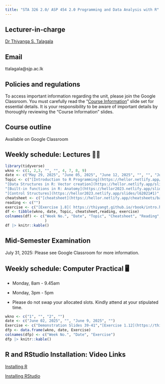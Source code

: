 ```yaml
---
title: "STA 326 2.0/ ASP 454 2.0 Programming and Data Analysis with R"
---
```


## Lecturer-in-charge

[Dr Thiyanga S. Talagala](https://thiyanga.netlify.app/)

## Email

ttalagala\@sjp.ac.lk

## Policies and regulations

To access important information regarding the unit, please join the Google Classroom. You must carefully read the “[Course Information](https://hellor.netlify.app/2021/week0onsite#1)” slide set for essential details. It is your responsibility to be aware of important details by thoroughly reviewing the “Course Information” slides.

## Course outline

Available on Google Classroom

## Weekly schedule: Lectures 👩‍🏫

```r
library(tidyverse)
wkno <- c(1, 2,3, "", "", 4, 7, 8, 9)
date <- c("May 29, 2025", "June 05, 2025", "June 12, 2025", "", "", "June 19/26, 2025", "June 30, 2025", "July 17, 2025", "")
Topic <- c("[Introduction to R Programming](https://hellor.netlify.app/2021/week1/l12021#1)", 
"[Data Structures in R: Vector creation](https://hellor.netlify.app/slides/l22021#1)",
"[Built-in functions in R: Anatomy](https://hellor2023.netlify.app/slides/l32021#1)", "[Working with built-in functions in R](https://hellor2023.netlify.app/slides/l42022#1)-removed qplot (qplot() is now deprecated)",  "[User-defined functions](https://hellor.netlify.app/slides/l52021#1)",
"[Control Structures](https://hellor2023.netlify.app/slides/l62021#1)", "[RMarkdown](https://hellor.netlify.app/slides/hellor.rmarkdown#1", "[Introduction to tidyverse](https://hellor.netlify.app/slides/l72021#1)", "[Data manipulation with dplyr](https://hellor.netlify.app/slides/l112021#1)")
cheatsheet <- c("[cheatsheet](https://hellor.netlify.app/cheatsheets/baser.pdf)", "","", "", "", "", "", "", "")
reading <- c("")
exercise <- c("[Exercise 1.8]( https://thiyangt.github.io/rbook/intro.html)", "Exercise 2.6", "", "", "", "", "", "","")
df <- tibble(wkno, date, Topic, cheatsheet,reading, exercise)
colnames(df) <- c("Week No.", "Date", "Topic", "Cheatsheet", "Reading", "Exercise"
                  )
df |> knitr::kable()
```

## Mid-Semester Examination

July 31, 2025: Please see Google Classroom for more information.

## Weekly schedule: Computer Practical 🖥️

-   Monday, 8am - 9.45am

-   Monday, 3pm - 5pm

-   Please do not swap your allocated slots. Kindly attend at your stipulated time.

```r
wkno <- c("1", "", "2", "")
date <- c("June 02, 2025", "", "June 9, 2025", "")
Exercise <- c("Demonstration Slides 39-41","[Exercise 1.12](https://thiyangt.github.io/rbook/intro.html)", "[Exercise 2.6](https://thiyangt.github.io/rbook/chap2.html)", "[Exercise 2.10-i](https://thiyangt.github.io/rbook/chap2.html)")
dfp <- data.frame(wkno, date, Exercise)
colnames(dfp) <- c("Week No.", "Date", "Exercise")
dfp |> knitr::kable()

```

## R and RStudio Installation: Video Links

[Installing R](https://www.youtube.com/watch?v=aRwxsAEoRzs&list=PL7Bw8wPdOZXlEVRbvYmP59SapfjfOy5pS&index=1)

[Installing RStudio](https://www.youtube.com/watch?v=Q1NRj2Dzdn0&t=18s)

